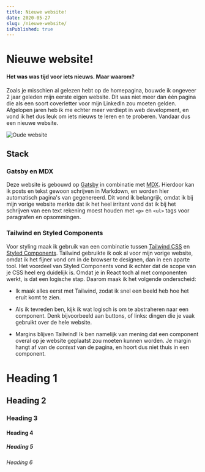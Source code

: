 ```yaml
---
title: Nieuwe website!
date: 2020-05-27
slug: /nieuwe-website/
isPublished: true
---
```


# Nieuwe website!

#### Het was was tijd voor iets nieuws. Maar waarom?

Zoals je misschien al gelezen hebt op de homepagina, bouwde ik ongeveer 2 jaar
geleden mijn eerste eigen website. Dit was niet meer dan één pagina die als een
soort coverletter voor mijn LinkedIn zou moeten gelden. Afgelopen jaren heb ik
me echter meer verdiept in web development, en vond ik het dus leuk om iets
nieuws te leren en te proberen. Vandaar dus een nieuwe website.

![Oude website](./old-website.png)

## Stack

### Gatsby en MDX

Deze website is gebouwd op [Gatsby](https://www.gatsbyjs.org/) in combinatie met
[MDX](https://mdxjs.com/). Hierdoor kan ik posts en tekst gewoon schrijven in
Markdown, en worden hier automatisch pagina's van gegenereerd. Dit vond ik
belangrijk, omdat ik bij mijn vorige website merkte dat ik het heel irritant
vond dat ik bij het schrijven van een text rekening moest houden met `<p>` en
`<ul>` tags voor paragrafen en opsommingen.

### Tailwind en Styled Components

Voor styling maak ik gebruik van een combinatie tussen
[Tailwind CSS](https://tailwindcss.com/) en
[Styled Components](https://styled-components.com/). Tailwind gebruikte ik ook
al voor mijn vorige website, omdat ik het fijner vond om in de browser te
designen, dan in een aparte tool. Het voordeel van Styled Components vond ik
echter dat de scope van je CSS heel erg duidelijk is. Omdat je in React toch al
met componenten werkt, is dat een logische stap. Daarom maak ik het volgende
onderscheid:

-   Ik maak alles eerst met Tailwind, zodat ik snel een beeld heb hoe het eruit
    komt te zien.

-   Als ik tevreden ben, kijk ik wat logisch is om te abstraheren naar een
    component. Denk bijvoorbeeld aan buttons, of links: dingen die je vaak
    gebruikt over de hele website.

-   Margins blijven Tailwind! Ik ben namelijk van mening dat een component
    overal op je website geplaatst zou moeten kunnen worden. Je margin hangt af
    van de _context_ van de pagina, en hoort dus niet thuis in een component.

# Heading 1

## Heading 2

### Heading 3

#### Heading 4

##### Heading 5

###### Heading 6
